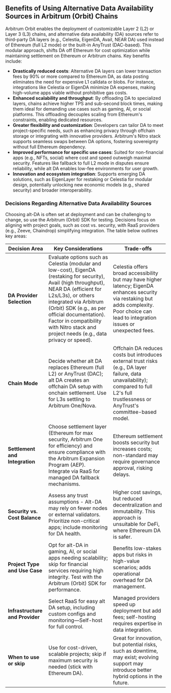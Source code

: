 ## Benefits of Using Alternative Data Availability Sources in Arbitrum (Orbit) Chains

Arbitrum Orbit enables the deployment of customizable Layer 2 (L2) or Layer 3 (L3) chains, and alternative data availability (DA) sources refer to third-party DA layers (e.g., Celestia, EigenDA, Avail, NEAR DA) used instead of Ethereum (full L2 mode) or the built-in AnyTrust (DAC-based). This modular approach, shifts DA off Ethereum for cost optimization while maintaining settlement on Ethereum or Arbitrum chains. Key benefits include:

- **Drastically reduced costs**: Alternative DA layers can lower transaction fees by 90% or more compared to Ethereum DA, as data posting eliminates the need for expensive L1 calldata or blobs. For instance, integrations like Celestia or EigenDA minimize DA expenses, making high-volume apps viable without prohibitive gas costs.
- **Enhanced scalability and throughput**: By offloading DA to specialized layers, chains achieve higher TPS and sub-second block times, making them ideal for demanding use cases such as gaming, AI, or social platforms. This offloading decouples scaling from Ethereum's constraints, enabling dedicated resources.
- **Greater flexibility and customization**: Developers can tailor DA to meet project-specific needs, such as enhancing privacy through offchain storage or integrating with innovative providers. Arbitrum's Nitro stack supports seamless swaps between DA options, fostering sovereignty without full Ethereum dependency.
- **Improved performance for specific use cases**: Suited for non-financial apps (e.g., NFTs, social) where cost and speed outweigh maximal security. Features like fallback to full L2 mode in disputes ensure reliability, while alt DA enables low-fee environments for user growth.
- **Innovation and ecosystem integration**: Supports emerging DA solutions, such as EigenLayer for restaking or Celestia for modular design, potentially unlocking new economic models (e.g., shared security) and broader interoperability.

### Decisions Regarding Alternative Data Availability Sources

Choosing alt-DA is often set at deployment and can be challenging to change, so use the Arbitrum (Orbit) SDK for testing. Decisions focus on aligning with project goals, such as cost vs. security, with RaaS providers (e.g., Zeeve, Chaindrop) simplifying integration. The table below outlines key areas:

| Decision Area                   | Key Considerations                                                                                                                                                                                                                                                                                                                   | Trade-offs                                                                                                                                                                                   |
| ------------------------------- | ------------------------------------------------------------------------------------------------------------------------------------------------------------------------------------------------------------------------------------------------------------------------------------------------------------------------------------ | -------------------------------------------------------------------------------------------------------------------------------------------------------------------------------------------- |
| **DA Provider Selection**       | Evaluate options such as Celestia (modular and low-cost), EigenDA (restaking for security), Avail (high throughput), NEAR DA (efficient for L2s/L3s), or others integrated via Arbitrum (Orbit) SDK (e.g., as per official documentation). Factor in compatibility with Nitro stack and project needs (e.g., data privacy or speed). | Celestia offers broad accessibility but may have higher latency; EigenDA enhances security via restaking but adds complexity. Poor choice can lead to integration issues or unexpected fees. |
| **Chain Mode**                  | Decide whether alt DA replaces Ethereum (full L2) or AnyTrust (DAC); alt DA creates an offchain DA setup with onchain settlement. Use for L3s settling to Arbitrum One/Nova.                                                                                                                                                         | Offchain DA reduces costs but introduces external trust risks (e.g., DA layer failure, data unavailability); compared to full L2's full trustlessness or AnyTrust's committee-based model.   |
| **Settlement and Integration**  | Choose settlement layer (Ethereum for max security, Arbitrum One for efficiency) and ensure compliance with the Arbitrum Expansion Program (AEP). Integrate via RaaS for managed DA fallback mechanisms.                                                                                                                             | Ethereum settlement boosts security but increases costs; non-standard may require governance approval, risking delays.                                                                       |
| **Security vs. Cost Balance**   | Assess any trust assumptions - Alt-DA may rely on fewer nodes or external validators. Prioritize non-critical apps; include monitoring for DA health.                                                                                                                                                                                | Higher cost savings, but reduced decentralization and immutability. This approach is unsuitable for DeFi, where Ethereum DA is safer.                                                        |
| **Project Type and Use Case**   | Opt for alt-DA in gaming, AI, or social apps needing scalability; skip for financial services requiring high integrity. Test with the Arbitrum (Orbit) SDK for performance.                                                                                                                                                          | Benefits low-stakes apps but risks in high-value scenarios; adds operational overhead for DA management.                                                                                     |
| **Infrastructure and Provider** | Select RaaS for easy alt DA setup, including custom configs and monitoring—Self-host for full control.                                                                                                                                                                                                                               | Managed providers speed up deployment but add fees; self-hosting requires expertise in data integration.                                                                                     |
| **When to use or skip**         | Use for cost-driven, scalable projects; skip if maximum security is needed (stick with Ethereum DA).                                                                                                                                                                                                                                 | Great for innovation, but potential risks, such as downtime, may exist; evolving support may introduce better hybrid options in the future.                                                  |
